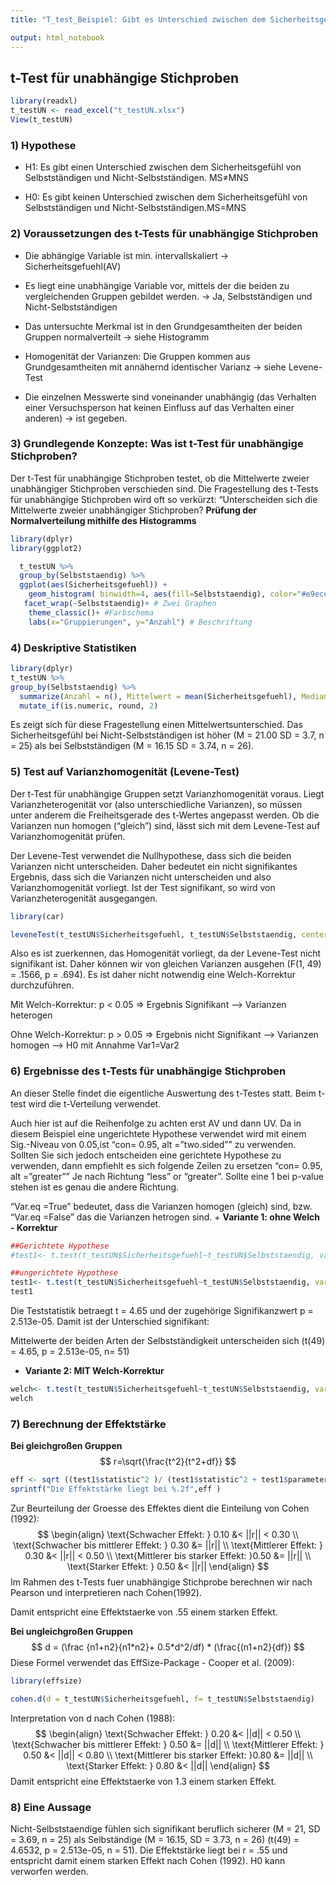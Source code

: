 ```yaml
---
title: "T_test_Beispiel: Gibt es Unterschied zwischen dem Sicherheitsgefühl von Selbstständigen und Nicht-Selbstständigen"

output: html_notebook
---
```

## t-Test für unabhängige Stichproben

```r
library(readxl)
t_testUN <- read_excel("t_testUN.xlsx")
View(t_testUN)
```

### 1)	Hypothese 
+ H1: Es gibt einen Unterschied zwischen dem Sicherheitsgefühl von Selbstständigen und Nicht-Selbstständigen. MS≠MNS

+ H0: Es gibt keinen Unterschied zwischen dem Sicherheitsgefühl von Selbstständigen und Nicht-Selbstständigen.MS=MNS

### 2)	Voraussetzungen des t-Tests für unabhängige Stichproben

+ Die abhängige Variable ist min. intervallskaliert -> Sicherheitsgefuehl(AV)

+ Es liegt eine unabhängige Variable vor, mittels der die beiden zu vergleichenden Gruppen gebildet werden. -> Ja, Selbstständigen und Nicht-Selbstständigen

+ Das untersuchte Merkmal ist in den Grundgesamtheiten der beiden Gruppen normalverteilt -> siehe Histogramm

+ Homogenität der Varianzen: Die Gruppen kommen aus Grundgesamtheiten mit annähernd identischer Varianz -> siehe Levene-Test

+ Die einzelnen Messwerte sind voneinander unabhängig (das Verhalten einer Versuchsperson hat keinen Einfluss auf das Verhalten einer anderen) -> ist gegeben.

### 3)	Grundlegende Konzepte: Was ist t-Test für unabhängige Stichproben?
Der t-Test für unabhängige Stichproben testet, ob die Mittelwerte zweier unabhängiger Stichproben verschieden sind.
Die Fragestellung des t-Tests für unabhängige Stichproben wird oft so verkürzt:
"Unterscheiden sich die Mittelwerte zweier unabhängiger Stichproben?
**Prüfung der Normalverteilung mithilfe des Histogramms**
```r
library(dplyr)
library(ggplot2)

  t_testUN %>%
  group_by(Selbststaendig) %>%
  ggplot(aes(Sicherheitsgefuehl)) + 
    geom_histogram( binwidth=4, aes(fill=Selbststaendig), color="#e9ecef", alpha=0.7 ) + # Erstelle ein Histogramm, Unterteilung, Farbe + Transparenz
   facet_wrap(~Selbststaendig)+ # Zwei Graphen
    theme_classic()+ #Farbschema
    labs(x="Gruppierungen", y="Anzahl") # Beschriftung
```

### 4)	Deskriptive Statistiken
```r
library(dplyr)
t_testUN %>%
group_by(Selbststaendig) %>%
  summarize(Anzahl = n(), Mittelwert = mean(Sicherheitsgefuehl), Median = median(Sicherheitsgefuehl), Standardabweichung = sd(Sicherheitsgefuehl)) %>%
  mutate_if(is.numeric, round, 2)
```
Es zeigt sich für diese Fragestellung einen Mittelwertsunterschied. Das Sicherheitsgefühl bei Nicht-Selbstständigen ist höher (M = 21.00 SD = 3.7, n = 25) als bei Selbstständigen (M = 16.15 SD = 3.74, n = 26).

### 5)	Test auf Varianzhomogenität (Levene-Test)

Der t-Test für unabhängige Gruppen setzt Varianzhomogenität voraus. Liegt Varianzheterogenität vor (also unterschiedliche Varianzen), so müssen unter anderem die Freiheitsgerade des t-Wertes angepasst werden. Ob die Varianzen nun homogen (“gleich”) sind, lässt sich mit dem Levene-Test auf Varianzhomogenität prüfen.

Der Levene-Test verwendet die Nullhypothese, dass sich die beiden Varianzen nicht unterscheiden. Daher bedeutet ein nicht signifikantes Ergebnis, dass sich die Varianzen nicht unterscheiden und also Varianzhomogenität vorliegt. Ist der Test signifikant, so wird von Varianzheterogenität ausgegangen.
```r
library(car)

leveneTest(t_testUN$Sicherheitsgefuehl, t_testUN$Selbststaendig, center = mean)
```
Also es ist zuerkennen, das Homogenität vorliegt, da der Levene-Test nicht signifikant ist. Daher können wir von gleichen Varianzen ausgehen (F(1, 49) = .1566, p = .694). Es ist daher nicht notwendig eine Welch-Korrektur durchzuführen.

Mit Welch-Korrektur: p < 0.05 => Ergebnis Signifikant –> Varianzen heterogen

Ohne Welch-Korrektur: p > 0.05 => Ergebnis nicht Signifikant –> Varianzen homogen –> H0 mit Annahme Var1=Var2


### 6)	Ergebnisse des t-Tests für unabhängige Stichproben
An dieser Stelle findet die eigentliche Auswertung des t-Testes statt. Beim t-test wird die t-Verteilung verwendet.

Auch hier ist auf die Reihenfolge zu achten erst AV und dann UV. Da in diesem Beispiel eine ungerichtete Hypothese verwendet wird mit einem Sig.-Niveau von 0.05,ist “con= 0.95, alt =”two.sided"" zu verwenden. Sollten Sie sich jedoch entscheiden eine gerichtete Hypothese zu verwenden, dann empfiehlt es sich folgende Zeilen zu ersetzen “con= 0.95, alt =”greater"" Je nach Richtung “less” or “greater”. Sollte eine 1 bei p-value stehen ist es genau die andere Richtung.

“Var.eq =True” bedeutet, dass die Varianzen homogen (gleich) sind, bzw. “Var.eq =False” das die Varianzen hetrogen sind.
+ **Variante 1: ohne Welch - Korrektur**
```r
##Gerichtete Hypothese
#test1<- t.test(t_testUN$Sicherheitsgefuehl~t_testUN$Selbststaendig, var.eq = TRUE, con= 0.95, alt = "greater")

##ungerichtete Hypothese
test1<- t.test(t_testUN$Sicherheitsgefuehl~t_testUN$Selbststaendig, var.eq = TRUE, con= 0.95, alt = "two.sided")
test1
```
Die Teststatistik betraegt t = 4.65 und der zugehörige Signifikanzwert p = 2.513e-05. Damit ist der Unterschied signifikant:

Mittelwerte der beiden Arten der Selbstständigkeit unterscheiden sich (t(49) = 4.65, p = 2.513e-05, n= 51)

+ **Variante 2: MIT Welch-Korrektur**
```r
welch<- t.test(t_testUN$Sicherheitsgefuehl~t_testUN$Selbststaendig, var.eq = FALSE, con= 0.95, alt = "two.sided")
welch
```


### 7)	Berechnung der Effektstärke

**Bei gleichgroßen Gruppen**
$$
r=\sqrt{\frac{t^2}{t^2+df}}
$$
```r
eff <- sqrt ((test1$statistic^2 )/ (test1$statistic^2 + test1$parameter))
sprintf("Die Effektstärke liegt bei %.2f",eff )
```
Zur Beurteilung der Groesse des Effektes dient die Einteilung von Cohen (1992):
$$
\begin{align}
\text{Schwacher Effekt: } 0.10 &< ||r|| < 0.30             \\
\text{Schwacher bis mittlerer Effekt: } 0.30 &= ||r||      \\
\text{Mittlerer Effekt: } 0.30 &< ||r|| < 0.50             \\
\text{Mittlerer bis starker Effekt: }0.50 &= ||r||         \\
\text{Starker Effekt: } 0.50 &< ||r||        
\end{align}
$$
Im Rahmen des t-Tests fuer unabhängige Stichprobe berechnen wir nach Pearson und interpretieren nach Cohen(1992).

Damit entspricht eine Effektstaerke von .55 einem starken Effekt.

**Bei ungleichgroßen Gruppen**
$$
d = (\frac {n1+n2}{n1*n2}+ 0.5*d^2/df) * (\frac{(n1+n2}{df})
$$
Diese Formel verwendet das EffSize-Package - Cooper et al. (2009):
```r
library(effsize)

cohen.d(d = t_testUN$Sicherheitsgefuehl, f= t_testUN$Selbststaendig)
```
Interpretation von d nach Cohen (1988):
$$
\begin{align}
\text{Schwacher Effekt: } 0.20 &< ||d|| < 0.50             \\
\text{Schwacher bis mittlerer Effekt: } 0.50 &= ||d||      \\
\text{Mittlerer Effekt: } 0.50 &< ||d|| < 0.80             \\
\text{Mittlerer bis starker Effekt: }0.80 &= ||d||         \\
\text{Starker Effekt: } 0.80 &< ||d||        
\end{align}
$$
Damit entspricht eine Effektstaerke von 1.3 einem starken Effekt.

### 8)	Eine Aussage

Nicht-Selbststaendige fühlen sich signifikant beruflich sicherer (M = 21, SD = 3.69, n = 25) als Selbständige (M = 16.15, SD = 3.73, n = 26) (t(49) = 4.6532, p = 2.513e-05, n = 51). Die Effektstärke liegt bei r = .55 und entspricht damit einem starken Effekt nach Cohen (1992). H0 kann verworfen werden.